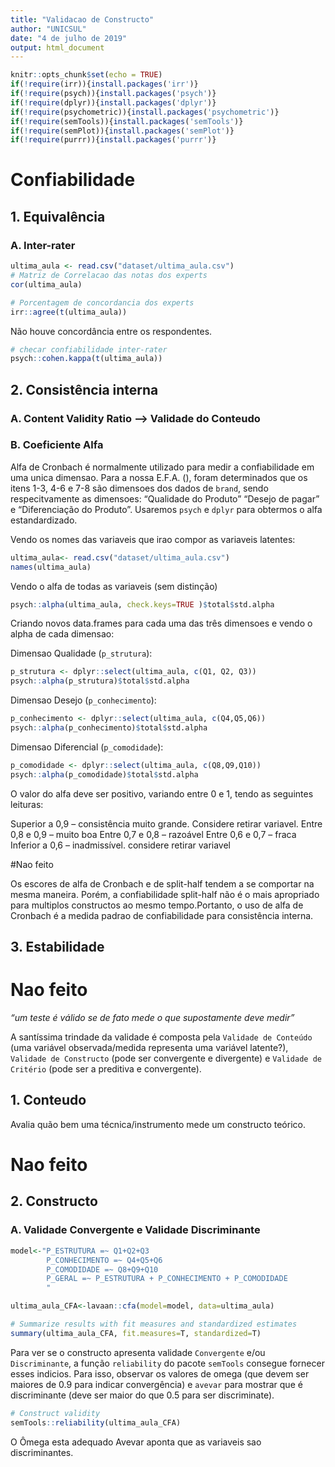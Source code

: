 ```yaml
---
title: "Validacao de Constructo"
author: "UNICSUL"
date: "4 de julho de 2019"
output: html_document
---
```


```r
knitr::opts_chunk$set(echo = TRUE)
if(!require(irr)){install.packages('irr')}
if(!require(psych)){install.packages('psych')}
if(!require(dplyr)){install.packages('dplyr')}
if(!require(psychometric)){install.packages('psychometric')}
if(!require(semTools)){install.packages('semTools')}
if(!require(semPlot)){install.packages('semPlot')}
if(!require(purrr)){install.packages('purrr')}
```

# Confiabilidade

## 1. Equivalência

### A. Inter-rater

```r
ultima_aula <- read.csv("dataset/ultima_aula.csv")
# Matriz de Correlacao das notas dos experts
cor(ultima_aula)

# Porcentagem de concordancia dos experts
irr::agree(t(ultima_aula))
```

Não houve concordância entre os respondentes.

```r
# checar confiabilidade inter-rater 
psych::cohen.kappa(t(ultima_aula))
```

## 2. Consistência interna

### A. Content Validity Ratio --> Validade do Conteudo

### B. Coeficiente Alfa

Alfa de Cronbach é normalmente utilizado para medir a confiabilidade em uma unica dimensao.
Para a nossa E.F.A. (), foram determinados que os itens 1-3, 4-6 e 7-8 são dimensoes dos dados de `brand`, sendo respecitvamente as dimensoes: "Qualidade do Produto" "Desejo de pagar" e "Diferenciação do Produto". 
Usaremos `psych` e `dplyr` para obtermos o alfa estandardizado.

Vendo os nomes das variaveis que irao compor as variaveis latentes:

```r
ultima_aula<- read.csv("dataset/ultima_aula.csv")
names(ultima_aula)
```

Vendo o alfa de todas as variaveis (sem distinção)

```r
psych::alpha(ultima_aula, check.keys=TRUE )$total$std.alpha
```

Criando novos data.frames para cada uma das três dimensoes e vendo o alpha de cada dimensao:

Dimensao Qualidade (`p_strutura`):

```r
p_strutura <- dplyr::select(ultima_aula, c(Q1, Q2, Q3))
psych::alpha(p_strutura)$total$std.alpha
```

Dimensao Desejo (`p_conhecimento`):

```r
p_conhecimento <- dplyr::select(ultima_aula, c(Q4,Q5,Q6))
psych::alpha(p_conhecimento)$total$std.alpha
```

Dimensao Diferencial (`p_comodidade`):

```r
p_comodidade <- dplyr::select(ultima_aula, c(Q8,Q9,Q10))
psych::alpha(p_comodidade)$total$std.alpha
```

O valor do alfa deve ser positivo, variando entre 0 e 1, tendo as seguintes leituras:

Superior a 0,9 – consistência muito grande. Considere retirar variavel.
Entre 0,8 e 0,9 – muito boa
Entre 0,7 e 0,8 – razoável
Entre 0,6 e 0,7 – fraca
Inferior a 0,6 – inadmissível. considere retirar variavel

#Nao feito

Os escores de alfa de Cronbach e de split-half tendem a se comportar na mesma maneira.
Porém, a confiabilidade split-half não é o mais apropriado para multiplos constructos ao mesmo tempo.Portanto, o uso de alfa de Cronbach é a medida padrao de confiabilidade para consistência interna.

## 3. Estabilidade

# Nao feito

*“um teste é válido se de fato mede o que supostamente deve medir”*

A santíssima trindade da validade é composta pela `Validade de Conteúdo` (uma variável observada/medida representa uma variável latente?), `Validade de Constructo` (pode ser convergente e divergente) e `Validade de Critério` (pode ser a preditiva e convergente).

## 1. Conteudo

Avalia quão bem uma técnica/instrumento mede um constructo teórico.

# Nao feito

## 2. Constructo

### A. Validade Convergente e Validade Discriminante

```r

model<-"P_ESTRUTURA =~ Q1+Q2+Q3
        P_CONHECIMENTO =~ Q4+Q5+Q6
        P_COMODIDADE =~ Q8+Q9+Q10
        P_GERAL =~ P_ESTRUTURA + P_CONHECIMENTO + P_COMODIDADE
        "

ultima_aula_CFA<-lavaan::cfa(model=model, data=ultima_aula)

# Summarize results with fit measures and standardized estimates
summary(ultima_aula_CFA, fit.measures=T, standardized=T)
```

Para ver se o constructo apresenta validade `Convergente` e/ou `Discriminante`, a função `reliability` do pacote `semTools` consegue fornecer esses indicios. Para isso, observar os valores de omega (que devem ser maiores de 0.9 para indicar convergência) e `avevar` para mostrar que é discriminante (deve ser maior do que 0.5 para ser discriminate).

```r
# Construct validity
semTools::reliability(ultima_aula_CFA)
```
O Ômega esta adequado
Avevar aponta que as variaveis sao  discriminantes.


